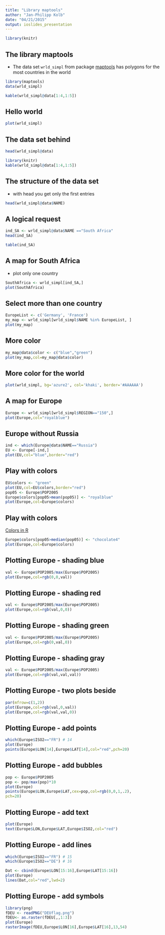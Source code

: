 ```yaml
---
title: "Library maptools"
author: "Jan-Philipp Kolb"
date: "04/21/2015"
output: ioslides_presentation
---
```


```r
library(knitr)
```



## The library maptools

- The data set `wrld_simpl` from package [maptools](https://cran.r-project.org/web/packages/maptools/index.html) has polygons for the most countries in the world

```r
library(maptools)
data(wrld_simpl)
```

```r
kable(wrld_simpl@data[1:4,1:5])
```

## Hello world

```r
plot(wrld_simpl)
```


## The data set behind

```r
head(wrld_simpl@data)
```


```r
library(knitr)
kable(wrld_simpl@data[1:4,1:5])
```


## The structure of the data set

- with head you get only the first entries

```r
head(wrld_simpl@data$NAME)
```


## A logical request

```r
ind_SA <- wrld_simpl@data$NAME =="South Africa"
head(ind_SA)
```

```r
table(ind_SA)
```

## A map for South Africa

- plot only one country

```r
SouthAfrica <- wrld_simpl[ind_SA,]
plot(SouthAfrica)
```

## Select more than one country

```r
EuropeList <- c('Germany', 'France')
my_map <- wrld_simpl[wrld_simpl$NAME %in% EuropeList, ]
plot(my_map)
```

## More color

```r
my_map@data$color <- c("blue","green")
plot(my_map,col=my_map@data$color)
```

## More color for the world

```r
plot(wrld_simpl, bg='azure2', col='khaki', border='#AAAAAA')
```

## A map for Europe

```r
Europe <- wrld_simpl[wrld_simpl$REGION=="150",]
plot(Europe,col="royalblue")
```


## Europe without Russia

```r
ind <- which(Europe@data$NAME=="Russia")
EU <- Europe[-ind,]
plot(EU,col="blue",border="red")
```

## Play with colors

```r
EU$colors <- "green"
plot(EU,col=EU$colors,border="red")
pop05 <- Europe$POP2005
Europe$colors[pop05>mean(pop05)] <- "royalblue"
plot(Europe,col=Europe$colors)
```

## Play with colors

[Colors in R](http://www.stat.columbia.edu/~tzheng/files/Rcolor.pdf)

```r
Europe$colors[pop05>median(pop05)] <- "chocolate4"
plot(Europe,col=Europe$colors)
```

## Plotting Europe - shading blue

```r
val <- Europe$POP2005/max(Europe$POP2005)
plot(Europe,col=rgb(0,0,val))
```

## Plotting Europe - shading red

```r
val <- Europe$POP2005/max(Europe$POP2005)
plot(Europe,col=rgb(val,0,0))
```

## Plotting Europe - shading green

```r
val <- Europe$POP2005/max(Europe$POP2005)
plot(Europe,col=rgb(0,val,0))
```

## Plotting Europe - shading gray

```r
val <- Europe$POP2005/max(Europe$POP2005)
plot(Europe,col=rgb(val,val,val))
```

## Plotting Europe - two plots beside

```r
par(mfrow=c(1,2))
plot(Europe,col=rgb(val,0,val))
plot(Europe,col=rgb(val,val,0))
```

## Plotting Europe - add points

```r
which(Europe$ISO2=="FR") # 14
plot(Europe)
points(Europe$LON[14],Europe$LAT[14],col="red",pch=20)
```

## Plotting Europe - add bubbles

```r
pop <- Europe$POP2005
pop <- pop/max(pop)*10
plot(Europe)
points(Europe$LON,Europe$LAT,cex=pop,col=rgb(0,0,1,.2),
pch=20)
```

## Plotting Europe - add text

```r
plot(Europe)
text(Europe$LON,Europe$LAT,Europe$ISO2,col="red")
```

## Plotting Europe - add lines

```r
which(Europe$ISO2=="FR") # 15
which(Europe$ISO2=="DE") # 16
```


```r
Dat <- cbind(Europe$LON[15:16],Europe$LAT[15:16])
plot(Europe)
lines(Dat,col="red",lwd=2)
```

## Plotting Europe - add symbols

```r
library(png)
fDEU <- readPNG("DEUflag.png")
fDEU<- as.raster(fDEU[,,1:3])
plot(Europe)
rasterImage(fDEU,Europe$LON[16],Europe$LAT[16],13,54)
```

